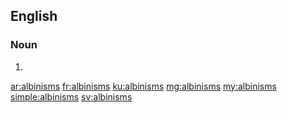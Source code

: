 ==English==

===Noun===
{{head|en}}

# {{plural of|albinism}}

[[ar:albinisms]]
[[fr:albinisms]]
[[ku:albinisms]]
[[mg:albinisms]]
[[my:albinisms]]
[[simple:albinisms]]
[[sv:albinisms]]